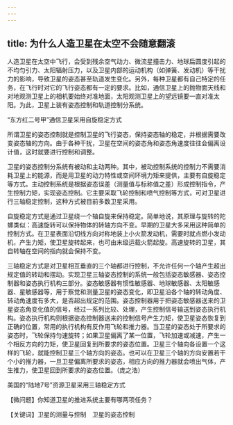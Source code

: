 ```yaml
---
---
---
```

title: 为什么人造卫星在太空不会随意翻滚
---




人造卫星在太空中飞行，会受到残余空气动力、微流星撞击力、地球扁圆度引起的不均匀引力、太阳辐射压力，以及卫星内部的运动机构（如弹簧、发动机）等干扰力的影响，导致卫星的姿态甚至轨道发生变化。另外，每种卫星都有自己特定的任务，在飞行时对它的飞行姿态都有一定的要求。比如，通信卫星上的抛物面天线和对地观测卫星上的相机要始终对准地面，太阳观测卫星上的望远镜要一直对准太阳。为此，卫星上装有姿态控制和轨道控制分系统。

“东方红二号甲”通信卫星采用自旋稳定方式



所谓卫星的姿态控制就是控制卫星的飞行姿态，保持姿态轴的稳定，并根据需要改变姿态轴的方向。由于各种干扰，卫星在空间的姿态角和姿态角速度往往会偏离设计值，这时就要进行控制和调整。

卫星的姿态控制分系统有被动和主动两种。其中，被动控制系统的控制力不需要消耗卫星上的能源，而是用卫星的动力特性或空间环境力矩来提供，主要有自旋稳定等方式。主动控制系统是根据姿态误差（测量值与标称值之差）形成控制指令，产生控制力矩，实现姿态控制。它主要采取飞轮控制和喷气控制等方式，可对卫星进行三轴稳定控制，这种方式被目前多数卫星采用。

自旋稳定方式是通过卫星绕一个轴自旋来保持稳定。简单地说，其原理与旋转的陀螺类似：高速旋转可以保持物体的转轴方向不变。早期的卫星大多采用这种简单的控制方式。在卫星表面沿切线方向对称地装上小火箭发动机，需要时就点燃小发动机，产生力矩，使卫星旋转起来，也可由末级运载火箭起旋。高速旋转的卫星，其自转轴在空间的指向就会保持不变。

三轴稳定方式是对卫星相互垂直的三个轴都进行控制，不允许任何一个轴产生超出规定值的转动和摆动。实现卫星三轴姿态控制的系统一般包括姿态敏感器、姿态控制器和姿态执行机构三部分。姿态敏感器有惯性敏感器、地球敏感器、太阳敏感器、星敏感器等，用于察觉和测量卫星的姿态变化，即卫星沿各个轴的转动角度、转动角速度有多大，是否超出规定的范围。姿态控制器用于把姿态敏感器送来的卫星姿态角变化值的信号，经过一系列比较、处理，产生控制信号输送到姿态执行机构。姿态执行机构则根据姿态控制器送来的控制信号产生力矩，使卫星姿态恢复到正确的位置，常用的执行机构有反作用飞轮和推力器。当卫星的姿态处于所要求的姿态时，飞轮保持匀速旋转；如果卫星偏离了某一位置，飞轮加速或减速，产生一个相反方向的力矩，使卫星回复到所要求的姿态位置。卫星三个轴向各设置一个这样的飞轮，就能控制卫星三个轴方向的姿态。也可以在卫星三个轴的方向安置若干个小的推力器，一旦卫星偏离所要求的姿态，相应方向的推力器就会喷出气体，产生推力，使卫星回到所要求的姿态位置。（庞之浩）

美国的“陆地7号”资源卫星采用三轴稳定方式





【微问题】你知道卫星的推进系统主要有哪两项任务？

【关键词】卫星的测量与控制　卫星的姿态控制